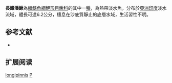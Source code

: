 {{Speciesbox 
| taxon = Pangio longipinnis
| status = DD
| status_system = IUCN3.1
| authority =  [[Menon|Menon]], 1992
| synonyms = *''Acanthophthalmus longipinnis, Menon, 1992''
}}
'''長鰭潘鰍'''為[[輻鰭魚綱|輻鰭魚綱]][[鯉形目|鯉形目]][[鰍科|鰍科]]的其中一[[種|種]]，為熱帶淡水魚，分布於[[亞洲|亞洲]][[印度|印度]]淡水流域，體長可達6.2公分，棲息在沙底質靜止的底層水域，生活習性不明。

== 参考文献 ==
{{refbegin}}
*{{FishBase_species|genus=Pangio|species=longipinnis|year=2014|month=2}}
{{refend}}

== 扩展阅读 ==
{{refbegin}}
{{wikispecies-inline|Pangio longipinnis|長鰭潘鰍}}
{{refend}}
{{Taxonbar|from=Q3762396}}

[[Category:潘鰍屬|longipinnis]]
[[Category:1992年描述的鱼类|P]]

{{魚類小作品}}